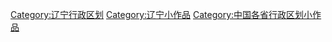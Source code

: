 {{Hiddencat}}
[[Category:辽宁行政区划|Category:辽宁行政区划]]
[[Category:辽宁小作品|Category:辽宁小作品]]
[[Category:中国各省行政区划小作品|Category:中国各省行政区划小作品]]